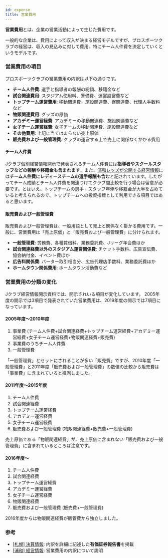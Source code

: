 ```yaml
---
id: expense
title: 営業費用
---
```


**営業費用**とは、企業の営業活動によって生じた費用です。

一般的な企業は、費用によって収入が決まる経営モデルですが、プロスポーツクラブの経営は、収入の見込みに対して費用、特にチーム人件費を決定していくというモデルです。

### 営業費用の項目

プロスポーツクラブの営業費用の内訳は以下の通りです。

- **チーム人件費**: 選手と指導者の報酬の総額、移籍金など
- **試合関連費用**: スタジアム使用料、警備費、運営設営費など
- **トップチーム運営費用**: 移動関連費、施設関連費、寮関連費、代理人手数料など
- **物販関連費用**: グッズの原価
- **アカデミー運営経費**: アカデミーの移動関連費、施設関連費など
- **女子チーム運営経費**: 女子チームの移動関連費、施設関連費など
- **その他費用**: 上記に当てはまらない売上原価
- **販売費および一般管理費**: クラブの運営する上で売上に関係なくかかる費用

#### チーム人件費

Jクラブ個別経営情報開示で発表されるチーム人件費には**指導者やスクールスタッフなどの報酬や移籍金も含まれます**。また、[浦和レッズが公開する経営情報](http://www.urawa-reds.co.jp/club/managdata.php)には**チーム人件費にレディースチームの選手報酬も含む**と記されています。したがってチーム成績とチーム人件費を関連づけてクラブ間比較を行う場合は留意が必要です。とはいえ、トップチームの選手・スタッフ年俸や移籍金が大半を占めていると考えられるので、トップチームへの投資指標として利用できる項目ではあると思います。

#### 販売費および一般管理費

販売費および一般管理費は、一般用語として売上と関係なく掛かる費用です。一般に、営業費用は「売上原価」と「販売費および一般管理費」に分けられます。

- **一般管理費**: 労務費、各種賃借料、業務委託費、Jリーグ年会費ほか
- **試合関連経費以外のスタジアム運営関係費**: チケット手数料、広告宣伝費、協会納付金、イベント費ほか
- **広告料関係費**: バーター取引相当分、広告代理店手数料、業務委託費ほか
- **ホームタウン関係費用**: ホームタウン活動費など

### 営業費用の分類の変化

Jクラブ経営情報開示資料では、開示されいる項目が変化しています。
2005年度の開示では3項目で発表されていた営業費用は、2019年度の開示では7項目になっています。

#### 2005年度〜2010年度

1. 事業費 (チーム人件費+試合関連経費+トップチーム運営経費+アカデミー運営経費+女子チーム運営経費+物販関連経費+販売費)
2. 事業費のうちチーム人件費
3. 一般管理費

「一般管理費」とセットにされることが多い「販売費」ですが、2010年度「一般管理費」と2011年度「販売費および一般管理費」の数値の比較から販売費は「事業費」に含まれていると推測しました。

#### 2011年度〜2015年度

1. チーム人件費
2. 試合関連経費
3. トップチーム運営経費
4. アカデミー運営経費
5. 女子チーム運営経費
6. 販売費および一般管理費 (物販関連経費+販売費+一般管理費)

売上原価である「物販関連経費」が、売上原価に含まれない「販売費および一般管理費」に含まれているところは注意です。

#### 2016年度〜

1. チーム人件費
2. 試合関連経費
3. トップチーム運営経費
4. アカデミー運営経費
5. 女子チーム運営経費
6. 物販関連経費
7. 販売費および一般管理費 (販売費+一般管理費)

2016年度からは物販関連経費が販管費から独立しました。

### 参考

- [[札幌] 決算情報](https://www.consadole-sapporo.jp/club/settlement/): 内訳を詳細に記述した**有価証券報告書**を掲載
- [[浦和] 経営情報](http://www.urawa-reds.co.jp/club/managdata.php): 営業費用の内訳について説明
